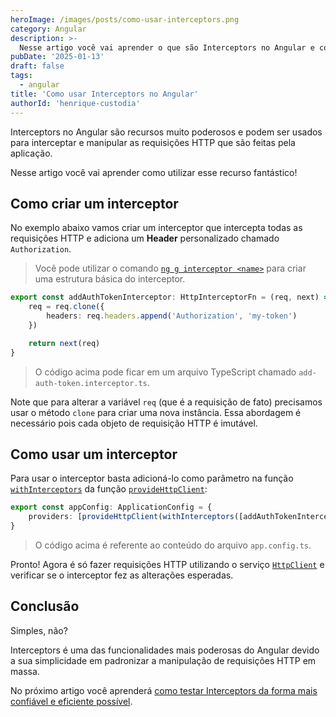 ```yaml
---
heroImage: /images/posts/como-usar-interceptors.png
category: Angular
description: >-
  Nesse artigo você vai aprender o que são Interceptors no Angular e como utilizar esse recurso para interceptar e manipular as requisições HTTP.
pubDate: '2025-01-13'
draft: false
tags:
  - angular
title: 'Como usar Interceptors no Angular'
authorId: 'henrique-custodia'
---
```



Interceptors no Angular são recursos muito poderosos e podem ser usados para interceptar e
manipular as requisições HTTP que são feitas pela aplicação.

Nesse artigo você vai aprender como utilizar esse recurso fantástico!

> <EmbedYtVideo src='https://www.youtube.com/embed/B1lZyaMmh2M?si=fmKqbFcnPrPO0n-S' />

## Como criar um interceptor

No exemplo abaixo vamos criar um interceptor que intercepta todas as requisições HTTP e adiciona um **Header** personalizado chamado `Authorization`.

> Você pode utilizar o comando [`ng g interceptor <name>`](https://angular.dev/cli/generate/interceptor) para criar uma estrutura básica do interceptor.

```ts
export const addAuthTokenInterceptor: HttpInterceptorFn = (req, next) => {
	req = req.clone({
		headers: req.headers.append('Authorization', 'my-token')
	})

	return next(req)
}
```

> O código acima pode ficar em um arquivo TypeScript chamado `add-auth-token.interceptor.ts`.

Note que para alterar a variável `req` (que é a requisição de fato) precisamos usar o método `clone` para criar uma nova instância.
Essa abordagem é necessário pois cada objeto de requisição HTTP é imutável.

<Ads />

## Como usar um interceptor

Para usar o interceptor basta adicioná-lo como parâmetro na função [`withInterceptors`](https://angular.dev/api/common/http/withInterceptors#) da função [`provideHttpClient`](https://angular.dev/api/common/http/provideHttpClient#):

```ts
export const appConfig: ApplicationConfig = {
	providers: [provideHttpClient(withInterceptors([addAuthTokenInterceptor]))]
}
```

> O código acima é referente ao conteúdo do arquivo `app.config.ts`.

Pronto! Agora é só fazer requisições HTTP utilizando o serviço [`HttpClient`](https://angular.dev/api/common/http/HttpClient) e verificar se o interceptor fez as alterações esperadas.

## Conclusão

Simples, não?

Interceptors é uma das funcionalidades mais poderosas do Angular devido a sua
simplicidade em padronizar a manipulação de requisições HTTP em massa.

No próximo artigo você aprenderá [como testar Interceptors da forma mais confiável e eficiente possível](https://blog.codedimension.com.br/post/como-testar-interceptors/).
